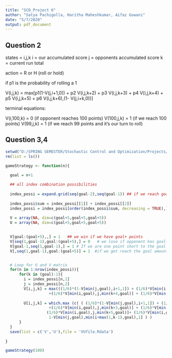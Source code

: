 ```yaml
---
title: "SCO_Project 6"
author: "Satya Pachigolla, Haritha Maheshkumar, Aifaz Gowani"
date: "5/7/2020"
output: pdf_document
---
```



## Question 2

states = i,j,k   i = our accumulated score
                 j = opponents accumulated score
                 k = current run total

action = R or H (roll or hold)


if p1 is the probability of rolling a 1

V(i,j,k) = max[p1(1-V(j,i+1,0)) + p2 V(i,j,k+2) + p3 V(i,j,k+3) + p4 V(i,j,k+4) + p5 V(i,j,k+5) + p6 V(i,j,k+6),(1- V(j,i+k,0))]     
               
               
terminal equations:

V(i,100,k) = 0 (if opponent reaches 100 points)
V(100,j,k) = 1 (if we reach 100 points)
V(99,j,k) = 1 (if we reach 99 points and it's our turn to roll)




## Question 3,4
               
```r

setwd("D:/SPRING SEMESTER/Stochastic Control and Optimization/Projects/Project6")
rm(list = ls())

gameStrategy <- function(n){
  
  goal = n+1  

  ## all index combination possibilities
  
  index_possi = expand.grid(seq(goal-2),seq(goal-1)) ## if we reach goal-1 we win.
  
  index_possi$sum = index_possi[[1]] + index_possi[[2]]       
  index_possi = index_possi[order(index_possi$sum, decreasing = TRUE),] ## order in decreasing order so that we solve from backwards
    
  V = array(NA, dim=c(goal+5,goal+5,goal+5))   
  U = array(NA, dim=c(goal+5,goal+5,goal+5))   
  

  V[goal:(goal+5),,] = 1   ## we win if we have goal+ points
  V[seq(1,goal-1),goal:(goal+5),] = 0   # we lose if opponent has goal+ points and we are at least one point short
  V[goal-1,seq(1,goal-1),] = 1 # If we are one point short to the goal and it's our turn now, we will win
  V[,seq(1,goal-1),goal:(goal+5)] = 1  #if we get reach the goal amount in a turn, we will win


  # Loop for U and V matrix
  for(n in 1:nrow(index_possi)){
      for(k in (goal):1){
        i = index_possi[n,1]
        j = index_possi[n,2]
        V[i,j,k] = max(((1/6)*(1-V[min(j,goal),i+1,1]) + (1/6)*V[min(i,goal),j,min(k+2,goal)] +(1/6)*V[min(i,goal),j,min(k+3,goal)]
                   +(1/6)*V[min(i,goal),j,min(k+4,goal)] + (1/6)*V[min(i,goal),j,min(k+5,goal)]+(1/6)*V[min(i,goal),j,min(k+6,goal)]                    ), 1-V[min(j,goal),min(i+max(k-1,1),goal),1] ) 
        
        U[i,j,k] = which.max (c( ( (1/6)*(1-V[min(j,goal),i+1,1]) + (1/6)*V[min(i,goal),j,min(k+2,goal)]      
                   +(1/6)*V[min(i,goal),j,min(k+3,goal)] + (1/6)*V[min(i,goal),j,min(k+4,goal)] +               
                  (1/6)*V[min(i,goal),j,min(k+5,goal)]+ (1/6)*V[min(i,goal),j,min(k+6,goal)] ), 
                   1-V[min(j,goal),min(i+max(1,k-1),goal),1] ) )
      }
  }
  save(list = c('V','U'),file = 'VUfile.Rdata')
  
}

gameStrategy(100)

```

